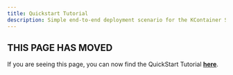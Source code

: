 ```yaml
---
title: Quickstart Tutorial
description: Simple end-to-end deployment scenario for the KContainer Shipping Container Reference Implementation.
---
```


## THIS PAGE HAS MOVED

If you are seeing this page, you can now find the QuickStart Tutorial **[here](/quickstart-tutorial/deploy-on-ibm-openlabs/)**.
